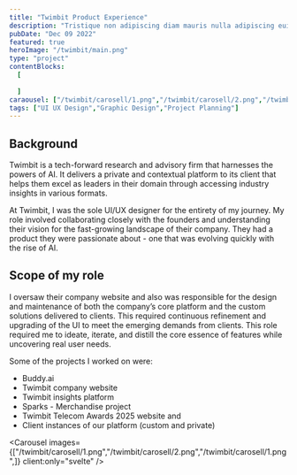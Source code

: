 ```yaml
---
title: "Twimbit Product Experience"
description: "Tristique non adipiscing diam mauris nulla adipiscing euismod. Vitae maecenas pellentesque viverra ac commodo arcu ut vel elementum. Et erat integer hac urna. Metus elit sapien luctus gravida. Ultricies sem mattis at viverra convallis porttitor posuere dolor mattis. Lacus cursus phasellus tempor vitae sed. Pharetra vitae gravida tempus scelerisque leo nisl."
pubDate: "Dec 09 2022"
featured: true
heroImage: "/twimbit/main.png"
type: "project"
contentBlocks:
  [
  
  ]
caraousel: ["/twimbit/carosell/1.png","/twimbit/carosell/2.png","/twimbit/carosell/1.png"]
tags: ["UI UX Design","Graphic Design","Project Planning"]
---
```



## Background
Twimbit is a tech-forward research and advisory firm that harnesses the powers of AI. It delivers a private and contextual platform to its client that helps them excel as leaders in their domain through accessing industry insights in various formats.

At Twimbit, I was the sole UI/UX designer for the entirety of my journey. My role involved collaborating closely with the founders and understanding their vision for the fast-growing landscape of their company. They had a product they were passionate about - one that was evolving quickly with the rise of AI. 

## Scope of my role
I oversaw their company website and also was responsible for the design and maintenance of both the company’s core platform and the custom solutions delivered to clients. This required continuous refinement and upgrading of the UI to meet the emerging demands from clients. This role required me to ideate, iterate, and distill the core essence of features while uncovering real user needs. 

Some of the projects I worked on were:
- Buddy.ai
- Twimbit company website
- Twimbit insights platform
- Sparks - Merchandise project
- Twimbit Telecom Awards 2025 website and
- Client instances of our platform (custom and private)

<Carousel images={["/twimbit/carosell/1.png","/twimbit/carosell/2.png","/twimbit/carosell/1.png",]} client:only="svelte" />
<CenteredImage imageUrl="/twimbit/extra/1.png" />

